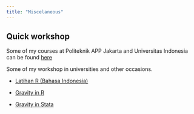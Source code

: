 ```yaml
---
title: "Miscelaneous"
---
```


## Quick workshop

Some of my courses at Politeknik APP Jakarta and Universitas Indonesia can be found [here](https://krisna.or.id/courses/)

Some of my workshop in universities and other occasions.

- [Latihan R (Bahasa Indonesia)](/latihanR)

- [Gravity in R](/gravity)

- [Gravity in Stata](/statagravity)